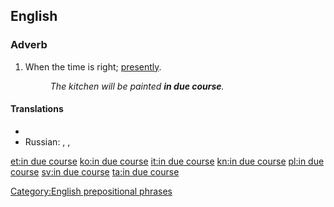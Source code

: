 ==English==

===Adverb===
{{en-adv|head=[[in]] [[due course]]|-}}

# When the time is right; [[presently]].
#: ''The kitchen will be painted '''in due course'''.''

====Translations====
{{trans-top|when the time is right}}
* {{trreq|Finnish}}
* Russian: {{t|ru|в своё время|tr=v svojó vrémja|sc=Cyrl}} {{qualifier|timely}}, {{t|ru|должным образом|tr=dólžnym óbrazom|sc=Cyrl}} {{qualifier|properly, duly}}, {{t|ru|своевременно|tr=svojevrémenno|sc=Cyrl}} {{qualifier|timely}}
{{trans-mid}}
{{trans-bottom}}

[[Category:English prepositional phrases]]

[[et:in due course]]
[[ko:in due course]]
[[it:in due course]]
[[kn:in due course]]
[[pl:in due course]]
[[sv:in due course]]
[[ta:in due course]]